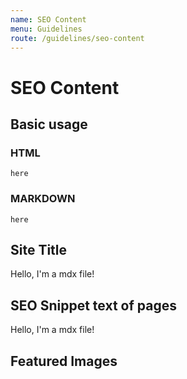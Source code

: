 ```yaml
---
name: SEO Content
menu: Guidelines
route: /guidelines/seo-content
---
```


# SEO Content

## Basic usage

### HTML

`here`

### MARKDOWN 

`here`

## Site Title

Hello, I'm a mdx file!

## SEO Snippet text of pages

Hello, I'm a mdx file!

## Featured Images